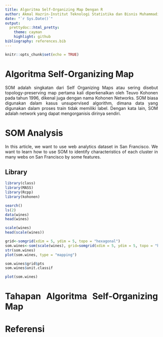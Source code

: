 ```yaml
---
title: Algoritma Self-Organizing Map Dengan R
author: Akmal Hazrin-Institut Teknologi Statistika dan Bisnis Muhammadiyah
date: "`r Sys.Date()`"
output:
  prettydoc::html_pretty:
    theme: cayman
    highlight: github
bibliography: references.bib
---
```


```{=html}
<style>
body{
text-align: justify}
</style>
```
```r
knitr::opts_chunk$set(echo = TRUE)
```

# Algoritma Self-Organizing Map
SOM adalah singkatan dari Self Organizing Maps atau sering disebut topology-preserving map pertama kali diperkenalkan oleh Teuvo Kohonen pada tahun 1996, dikenal juga dengan nama Kohonen Networks. SOM biasa digunakan dalam kasus unsupervised algorithm, dimana data yang digunakan dalam proses train tidak memiliki label. Dengan kata lain, SOM adalah network yang dapat mengorganisis dirinya sendiri.

# SOM Analysis
In this article, we want to use web analytics dataset in San Francisco. We want to learn how to use SOM to identify characteristics of each cluster in many webs on San Francisco by some features.

## Library


```r
library(class)
library(MASS)
library(Rcpp)
library(kohonen)
```
```r
search()
ls(2)
data(wines)
head(wines)
```
```r
scale(wines)
head(scale(wines))
```


```r
grid<-somgrid(xdim = 5, ydim = 5, topo = "hexagonal")
som.wines<-som(scale(wines), grid=somgrid(xdim = 5, ydim = 5, topo = "hexagonal"))
str(som.wines)
plot(som.wines, type = "mapping")
```

```r
som.wines$grid$pts
som.wines$unit.classif
```

```r
plot(som.wines)
```




# Tahapan Algoritma Self-Organizing Map

# Referensi